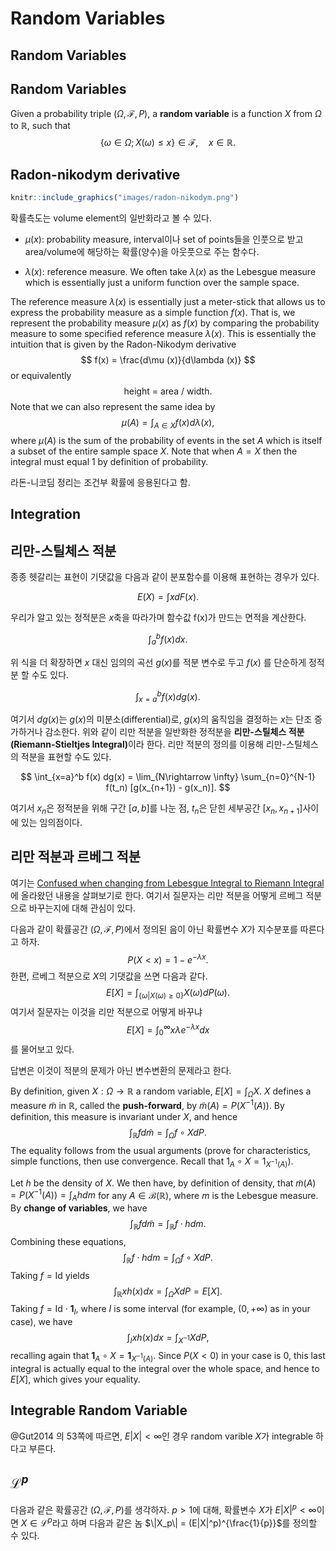 # Random Variables {.rvs}

## Random Variables

<!--
Rigorous 3.1
-->

::: {#def-rvs}
## Random Variables

Given a probability triple $(\Omega, \mathcal{F}, P)$, a **random variable** is a function $X$ from $\Omega$ to $\mathbb{R}$, such that
$$
\{ \omega \in \Omega; X(\omega) \leq x  \} \in \mathcal{F} ,\quad{} x \in \mathbb{R}.
$$
:::

## Radon-nikodym derivative

```{=html}
<!--
출처: http://www.statsathome.com/2017/06/26/measure-theory-made-ridiculously-simple/
-->
```
```r
knitr::include_graphics("images/radon-nikodym.png")
```

확률측도는 volume element의 일반화라고 볼 수 있다.

-   $\mu(x)$: probability measure, interval이나 set of points들을 인풋으로 받고 area/volume에 해당하는 확률(양수)을 아웃풋으로 주는 함수다.

-   $\lambda (x)$: reference measure. We often take $\lambda (x)$ as the Lebesgue measure which is essentially just a uniform function over the sample space.

The reference measure $\lambda (x)$ is essentially just a meter-stick that allows us to express the probability measure as a simple function $f(x)$. That is, we represent the probability measure $\mu(x)$ as $f(x)$ by comparing the probability measure to some specified reference measure $\lambda (x)$. This is essentially the intuition that is given by the Radon-Nikodym derivative $$
f(x) = \frac{d\mu (x)}{d\lambda (x)}
$$ or equivalently $$
\text{height = area / width.}
$$ Note that we can also represent the same idea by $$
\mu (A) = \int_{A\in X} f(x) d\lambda (x),
$$ where $\mu(A)$ is the sum of the probability of events in the set $A$ which is itself a subset of the entire sample space $X$. Note that when $A=X$ then the integral must equal $1$ by definition of probability.

라돈-니코딤 정리는 조건부 확률에 응용된다고 함.

## Integration

## 리만-스틸체스 적분

종종 헷갈리는 표현이 기댓값을 다음과 같이 분포함수를 이용해 표현하는 경우가 있다.

$$
E(X) = \int x dF(x).
$$

우리가 알고 있는 정적분은 $x$축을 따라가며 함수값 f(x)가 만드는 면적을 계산한다.

$$
\int_a^b f(x) dx.
$$

위 식을 더 확장하면 $x$ 대신 임의의 곡선 $g(x)$를 적분 변수로 두고 $f(x)$ 를 단순하게 정적분 할 수도 있다.

$$
\int_{x=a}^b f(x) dg(x).
$$

여기서 $dg(x)$는 $g(x)$의 미분소(differential)로, $g(x)$의 움직임을 결정하는 $x$는 단조 증가하거나 감소한다. 위와 같이 리만 적분을 일반화한 정적분을 **리만-스틸체스 적분(Riemann-Stieltjes Integral)**이라 한다. 리만 적분의 정의를 이용해 리만-스틸체스의 적분을 표현할 수도 있다.

$$
\int_{x=a}^b f(x) dg(x) = \lim_{N\rightarrow \infty} \sum_{n=0}^{N-1} f(t_n) [g(x_{n+1}) - g(x_n)].
$$

여기서 $x_n$은 정적분을 위해 구간 $[a,b]$를 나눈 점, $t_n$은 닫힌 세부공간 $[x_n, x_{n+1} ]$사이에 있는 임의점이다.

## 리만 적분과 르베그 적분

여기는 [Confused when changing from Lebesgue Integral to Riemann Integral](https://math.stackexchange.com/questions/2958787/confused-when-changing-from-lebesgue-integral-to-riemann-integral) 에 올라왔던 내용을 살펴보기로 한다. 여기서 질문자는 리만 적분을 어떻게 르베그 적분으로 바꾸는지에 대해 관심이 있다.

다음과 같이 확률공간 $(\Omega, \mathcal{F}, P)$에서 정의된 음이 아닌 확률변수 $X$가 지수분포를 따른다고 하자. $$
P(X<x) = 1-e^{-\lambda x}.
$$ 한편, 르베그 적분으로 $X$의 기댓값을 쓰면 다음과 같다. $$
E[X] = \int_{\{\omega | X(\omega) \geq 0 \}} X(\omega) dP(\omega).
$$ 여기서 질문자는 이것을 리만 적분으로 어떻게 바꾸냐 $$
E[X] = \int_0^\infty x \lambda e^{-\lambda x}dx
$$ 를 물어보고 있다.

답변은 이것이 적분의 문제가 아닌 변수변환의 문제라고 한다.

By definition, given $X: \Omega \rightarrow \mathbb{R}$ a random variable, $E[X] = \int_{\Omega} X$. $X$ defines a measure $\tilde{m}$ in $\mathbb{R}$, called the **push-forward**, by $\tilde{m}(A) = P(X^{-1}(A))$. By definition, this measure is invariant under $X$, and hence $$
\int_{\mathbb{R}} f d\tilde{m} = \int_{\Omega} f \circ X dP.
$$ The equality follows from the usual arguments (prove for characteristics, simple functions, then use convergence. Recall that $1_A \circ X = 1_{X^{-1}(A)}$).

Let $h$ be the density of $X$. We then have, by definition of density, that $\tilde{m}(A) = P(X^{-1}(A)) = \int_A h dm$ for any $A \in \mathcal{B}(\mathbb{R})$, where $m$ is the Lebesgue measure. By **change of variables**, we have $$
\int_{\mathbb{R}}f d\tilde{m} = \int_{\mathbb{R}} f\cdot h dm.
$$ Combining these equations, $$
\int_{\mathbb{R}} f \cdot h dm =\int_{\Omega} f \circ X dP.
$$ Taking $f=\text{Id}$ yields $$
\int_{\mathbb{R}}xh(x)dx = \int_{\Omega} X dP = E[X].
$$ Taking $f = \text{Id} \cdot \mathbf{1}_{I}$, where $I$ is some interval (for example, $(0, +\infty)$ as in your case), we have $$
\int_{I}xh(x)dx = \int_{X^{-1}}XdP,
$$ recalling again that $\mathbf{1}_A \circ X = \mathbf{1}_{X^{-1}(A)}$. Since $P(X<0)$ in your case is $0$, this last integral is actually equal to the integral over the whole space, and hence to $E[X]$, which gives your equality.

::: {#def-integrablerv}
## Integrable Random Variable

@Gut2014 의 53쪽에 따르면, $E|X|<\infty$인 경우 random varible $X$가 integrable 하다고 부른다.
:::

::: {#def-Lp}
## $\mathcal{L}^p$

다음과 같은 확률공간 $(\Omega, \mathcal{F}, P)$를 생각하자. $p>1$에 대해, 확률변수 $X$가 $E|X|^p < \infty$이면 $X\in \mathcal{L}^p$\index{$L^p$수렴}라고 하며 다음과 같은 놈 $\|X_p\| = (E|X|^p)^{\frac{1}{p}}$를 정의할 수 있다.
:::
